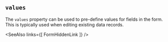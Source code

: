 
## `values`

The `values` property can be used to pre-define values
for fields in the form.  This is typically used when editing existing
data records.

<Example
  Component={Values}
  code={ValuesSrc}
  caption="fields"
  highlightLines="4-7,10"
  expand
/>

<SeeAlso
  links={[
    FormHiddenLink
  ]}
/>
